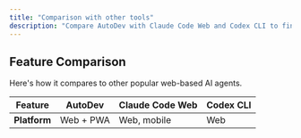 ```yaml
---
title: "Comparison with other tools"
description: "Compare AutoDev with Claude Code Web and Codex CLI to find the best AI coding assistant for your workflow"
---
```


## Feature Comparison

Here's how it compares to other popular web-based AI agents.

| Feature      | AutoDev   | Claude Code Web | Codex CLI |
| ------------ | --------- | --------------- | --------- |
| **Platform** | Web + PWA | Web, mobile     | Web       |
